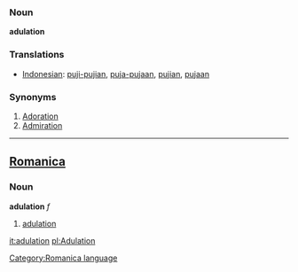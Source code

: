 === Noun ===

'''adulation'''

=== Translations ===
*[[Indonesian]]: [[puji|puji-pujian]], [[puja|puja-pujaan]], [[puji|pujian]], [[puja|pujaan]]

=== Synonyms ===
#[[Adoration]]
#[[Admiration]]
----

==[[Romanica]]==
[[Category:Romanica language]]
===Noun===
<b>adulation</b> ''f''
#[[adulation]]

[[it:adulation]]
[[pl:Adulation]]